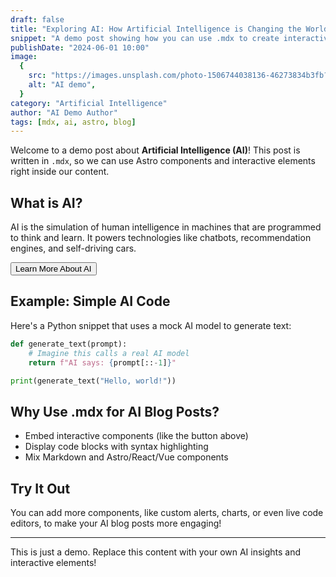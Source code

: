 ```yaml
---
draft: false
title: "Exploring AI: How Artificial Intelligence is Changing the World"
snippet: "A demo post showing how you can use .mdx to create interactive, component-rich blog posts about AI."
publishDate: "2024-06-01 10:00"
image:
  {
    src: "https://images.unsplash.com/photo-1506744038136-46273834b3fb?&fit=crop&w=430&h=240",
    alt: "AI demo",
  }
category: "Artificial Intelligence"
author: "AI Demo Author"
tags: [mdx, ai, astro, blog]
---
```



Welcome to a demo post about **Artificial Intelligence (AI)**! This post is written in `.mdx`, so we can use Astro components and interactive elements right inside our content.

## What is AI?

AI is the simulation of human intelligence in machines that are programmed to think and learn. It powers technologies like chatbots, recommendation engines, and self-driving cars.

<Button href="https://openai.com" target="_blank">Learn More About AI</Button>

## Example: Simple AI Code

Here's a Python snippet that uses a mock AI model to generate text:

```python
def generate_text(prompt):
    # Imagine this calls a real AI model
    return f"AI says: {prompt[::-1]}"

print(generate_text("Hello, world!"))
```

## Why Use .mdx for AI Blog Posts?

- Embed interactive components (like the button above)
- Display code blocks with syntax highlighting
- Mix Markdown and Astro/React/Vue components

## Try It Out

You can add more components, like custom alerts, charts, or even live code editors, to make your AI blog posts more engaging!

---

This is just a demo. Replace this content with your own AI insights and interactive elements!
